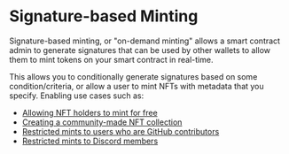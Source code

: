 # Signature-based Minting

Signature-based minting, or "on-demand minting" allows a smart contract admin to generate signatures
that can be used by other wallets to allow them to mint tokens on your smart contract in real-time.

This allows you to conditionally generate signatures based on some condition/criteria, or allow a user to mint
NFTs with metadata that you specify. Enabling use cases such as:

- [Allowing NFT holders to mint for free](https://blog.egiftcard.cc/guides/signature-drop/)
- [Creating a community-made NFT collection](https://blog.egiftcard.cc/guides/mint-nft-unique-code/)
- [Restricted mints to users who are GitHub contributors](https://blog.egiftcard.cc/guides/allow-github-contributors-to-mint-an-nft/)
- [Restricted mints to Discord members](https://github.com/thirdweb-example/community-rewards)
